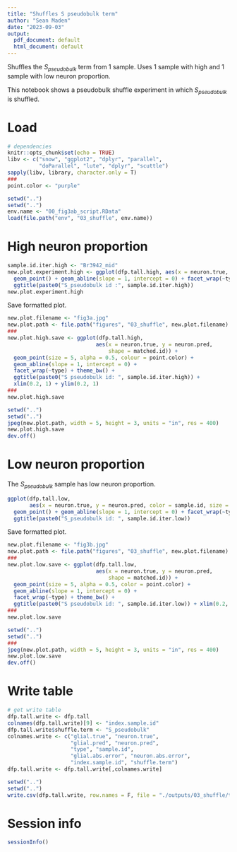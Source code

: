 ```yaml
---
title: "Shuffles S pseudobulk term"
author: "Sean Maden"
date: "2023-09-03"
output:
  pdf_document: default
  html_document: default
---
```



Shuffles the $S_{pseudobulk}$ term from 1 sample. Uses 1 sample with high and 1 sample with low neuron proportion.

This notebook shows a pseudobulk shuffle experiment in which $S_{pseudobulk}$ is shuffled.

# Load

```r
# dependencies
knitr::opts_chunk$set(echo = TRUE)
libv <- c("snow", "ggplot2", "dplyr", "parallel", 
          "doParallel", "lute", "dplyr", "scuttle")
sapply(libv, library, character.only = T)
###
point.color <- "purple"
```
```r
setwd("..")
setwd("..")
env.name <- "00_fig3ab_script.RData"
load(file.path("env", "03_shuffle", env.name))
```

# High neuron proportion

```r
sample.id.iter.high <- "Br3942_mid"
new.plot.experiment.high <- ggplot(dfp.tall.high, aes(x = neuron.true, y = neuron.pred, color = sample.id, size = matched.id)) + 
  geom_point() + geom_abline(slope = 1, intercept = 0) + facet_wrap(~type) +
  ggtitle(paste0("S_pseudobulk id :", sample.id.iter.high))
new.plot.experiment.high
```

Save formatted plot.

```r
new.plot.filename <- "fig3a.jpg"
new.plot.path <- file.path("figures", "03_shuffle", new.plot.filename)
###
new.plot.high.save <- ggplot(dfp.tall.high, 
                            aes(x = neuron.true, y = neuron.pred, 
                                shape = matched.id)) + 
  geom_point(size = 5, alpha = 0.5, colour = point.color) + 
  geom_abline(slope = 1, intercept = 0) + 
  facet_wrap(~type) + theme_bw() +
  ggtitle(paste0("S pseudobulk id: ", sample.id.iter.high)) + 
  xlim(0.2, 1) + ylim(0.2, 1)
###
new.plot.high.save
```

```r
setwd("..")
setwd("..")
jpeg(new.plot.path, width = 5, height = 3, units = "in", res = 400)
new.plot.high.save
dev.off()
```

# Low neuron proportion

The $S_{pseudobulk}$ sample has low neuron proportion.

```r
ggplot(dfp.tall.low, 
       aes(x = neuron.true, y = neuron.pred, color = sample.id, size = matched.id)) + 
  geom_point() + geom_abline(slope = 1, intercept = 0) + facet_wrap(~type) +
  ggtitle(paste0("S_pseudobulk id: ", sample.id.iter.low))
```

Save formatted plot.

```r
new.plot.filename <- "fig3b.jpg"
new.plot.path <- file.path("figures", "03_shuffle", new.plot.filename)
###
new.plot.low.save <- ggplot(dfp.tall.low, 
                            aes(x = neuron.true, y = neuron.pred, 
                                shape = matched.id)) +
  geom_point(size = 5, alpha = 0.5, color = point.color) + 
  geom_abline(slope = 1, intercept = 0) +
  facet_wrap(~type) + theme_bw() +
  ggtitle(paste0("S pseudobulk id: ", sample.id.iter.low)) + xlim(0.2, 1) + ylim(0.2, 1)
###
new.plot.low.save
```

```r
setwd("..")
setwd("..")
###
jpeg(new.plot.path, width = 5, height = 3, units = "in", res = 400)
new.plot.low.save
dev.off()
```

# Write table

```r
# get write table
dfp.tall.write <- dfp.tall
colnames(dfp.tall.write)[9] <- "index.sample.id"
dfp.tall.write$shuffle.term <- "S_pseudobulk"
colnames.write <- c("glial.true", "neuron.true", 
                    "glial.pred", "neuron.pred", 
                    "type", "sample.id", 
                    "glial.abs.error", "neuron.abs.error",
                    "index.sample.id", "shuffle.term")
dfp.tall.write <- dfp.tall.write[,colnames.write]
```

```r
setwd("..")
setwd("..")
write.csv(dfp.tall.write, row.names = F, file = "./outputs/03_shuffle/table_s3_spb.csv")
```

# Session info

```r
sessionInfo()
```